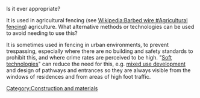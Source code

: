 Is it ever appropriate?

It is used in agricultural fencing (see [[Wikipedia:Barbed wire #Agricultural fencing]]) agriculture. What alternative methods or technologies can be used to avoid needing to use this?

It is sometimes used in fencing in urban environments, to prevent trespassing, especially where there are no building and safety standards to prohibit this, and where crime rates are perceived to be high. "[[Soft technologies]]" can reduce the need for this, e.g. [[mixed use development]] and design of pathways and entrances so they are always visible from the windows of residences and from areas of high foot traffic.
{{Stub}} 
[[Category:Construction and materials]]